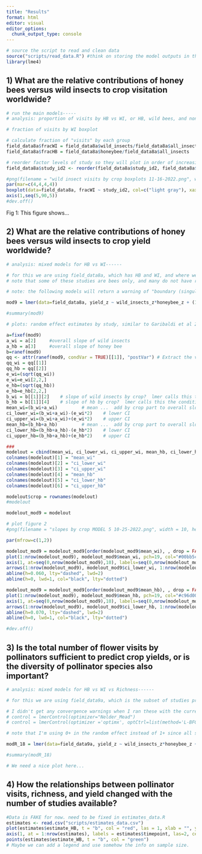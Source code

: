 ```yaml
---
title: "Results"
format: html
editor: visual
editor_options: 
  chunk_output_type: console
---
```


```r
# source the script to read and clean data
source("scripts/read_data.R") #think on storing the model outputs in the script and only loading those here. 
library(lme4)

```

## 1) What are the relative contributions of honey bees versus wild insects to crop visitation worldwide?

```r
# run the main models-----
# analysis: proportion of visits by HB vs WI, or HB, wild bees, and non bees

# fraction of visits by WI boxplot

# calculate fraction of "visits" by each group
field_data8a$fracWI = field_data8a$wild_insects/field_data8a$all_insects
field_data8a$fracHB = field_data8a$honeybee/field_data8a$all_insects

# reorder factor levels of study so they will plot in order of increasing median when we run a boxplot
field_data8a$study_id2 <- reorder(field_data8a$study_id2, field_data8a$fracWI, median, na.rm=T)

#png(filename = "wild insect visits by crop boxplots 11-16-2022.png", width = 9, height = 5, units = "in", bg = "white", res = 600)
par(mar=c(4,4,4,4))
boxplot(data=field_data8a, fracWI ~ study_id2, col=c("light gray"), xaxt = 'n', xlab="study", ylab="proportion of visits by wild insects", las = 1)
axis(1,seq(5,90,5))
#dev.off()
```

Fig 1: This figure shows...

## 2) What are the relative contributions of honey bees versus wild insects to crop yield worldwide?

```r
# analysis: mixed models for HB vs WI------

# for this we are using field_data8a, which has HB and WI, and where we have entered manual 0's for HB z-scores in 2 systems where they were =0.
# note that some of these studies are bees only, and many do not have richness data

# note: the following models will return a warning of "boundary (singular) fit: see ?isSingular".  I think this is due to using z-scores, which make the mean of all studies =0, so it should not be a problem for the models.

mod9 = lmer(data=field_data8a, yield_z ~ wild_insects_z*honeybee_z + (1 + wild_insects_z|study_id2) + (1 + honeybee_z|study_id2) + (1 + wild_insects_z*honeybee_z|study_id2), na.action=na.fail, REML=T)

#summary(mod9)

# plots: random effect estimates by study, similar to Garibaldi et al 2013 fig 2b, but using model 9 -----

a=fixef(mod9)
a_wi = a[2]		#overall slope of wild insects 
a_hb = a[3]		#overall slope of honey bee 
b=ranef(mod9)
qq <- attr(ranef(mod9, condVar = TRUE)[[1]], "postVar") # Extract the variances of the random effects
qq_wi = qq[[1]]
qq_hb = qq[[2]]
e_wi=(sqrt(qq_wi))	
e_wi=e_wi[2,2,]		
e_hb=(sqrt(qq_hb))	
e_hb=e_hb[2,2,]		
b_wi = b[[1]][2]	# slope of wild insects by crop?  lmer calls this the conditional mean
b_hb = b[[1]][4]	# slope of hb by crop?  lmer calls this the conditional mean
mean_wi=(b_wi+a_wi)			# mean ...  add by crop part to overall slope
ci_lower_wi=(b_wi+a_wi)-(e_wi*2)	# lower CI
ci_upper_wi=(b_wi+a_wi)+(e_wi*2)	# upper CI
mean_hb=(b_hb+a_hb)			# mean ...  add by crop part to overall slope
ci_lower_hb=(b_hb+a_hb)-(e_hb*2)	# lower CI
ci_upper_hb=(b_hb+a_hb)+(e_hb*2)	# upper CI

###
modelout = cbind(mean_wi, ci_lower_wi, ci_upper_wi, mean_hb, ci_lower_hb, ci_upper_hb)
colnames(modelout)[1] = "mean_wi"
colnames(modelout)[2] = "ci_lower_wi"
colnames(modelout)[3] = "ci_upper_wi"
colnames(modelout)[4] = "mean_hb"
colnames(modelout)[5] = "ci_lower_hb"
colnames(modelout)[6] = "ci_upper_hb"

modelout$crop = rownames(modelout)
#modelout

modelout_mod9 = modelout

# plot figure 2
#png(filename = "slopes by crop MODEL 5 10-25-2022.png", width = 10, height = 5, units = "in", bg = "white", res = 600)

par(mfrow=c(1,2))

modelout_mod9 = modelout_mod9[order(modelout_mod9$mean_wi), , drop = FALSE]
plot(1:nrow(modelout_mod9), modelout_mod9$mean_wi, pch=19, col="#00bb5c", ylim=c(-.75,.75), ylab="wild insect slope (mean and 95% CI)", cex=1.5, xaxt = "n", xlab="crop study", main="Wild Insects")
axis(1, at=seq(0,nrow(modelout_mod9),10), labels=seq(0,nrow(modelout_mod9),10))
arrows(1:nrow(modelout_mod9), modelout_mod9$ci_lower_wi, 1:nrow(modelout_mod9), modelout_mod9$ci_upper_wi, length=0.05, angle=90, code=3, col="#00bb5c", lwd=1.5)
abline(h=0.060, lty="dashed", lwd=2)
abline(h=0, lwd=1, col="black", lty="dotted")

modelout_mod9 = modelout_mod9[order(modelout_mod9$mean_hb), , drop = FALSE]
plot(1:nrow(modelout_mod9), modelout_mod9$mean_hb, pch=19, col="#c96d00", ylim=c(-.75,.75), ylab="honey bee slope (mean and 95% CI)", cex=1.5, xaxt = "n", xlab="crop study", main="Honey Bee")
axis(1, at=seq(0,nrow(modelout_mod9),10), labels=seq(0,nrow(modelout_mod9),10))
arrows(1:nrow(modelout_mod9), modelout_mod9$ci_lower_hb, 1:nrow(modelout_mod9), modelout_mod9$ci_upper_hb, length=0.05, angle=90, code=3, col="#c96d00", lwd=1.5)
abline(h=0.070, lty="dashed", lwd=2)
abline(h=0, lwd=1, col="black", lty="dotted")

#dev.off()
```

## 3) Is the total number of flower visits by pollinators sufficient to predict crop yields, or is the diversity of pollinator species also important?

```r

# analysis: mixed models for HB vs WI vs Richness------

# for this we are using field_data9a, which is the subset of studies providing data for HB, WI, and Richness

# I didn't get any convergence warnings when I ran these with the current data, but if it does happen, try adding one of these to the lmer statement:
# control = lmerControl(optimizer="Nelder_Mead")
# control = lmerControl(optimizer ='optimx', optCtrl=list(method='L-BFGS-B'))

# note that I'm using 0+ in the random effect instead of 1+ since all studies are z-scored and thus constrained to have a mean of 0. My logic here is that there is no need to try to estimate separate intercepts for each study. We are still estimating the random slopes as usual.

modR_18 = lmer(data=field_data9a, yield_z ~ wild_insects_z*honeybee_z + wild_insects_z*richness_z + honeybee_z*richness_z + (0 + wild_insects_z*honeybee_z|study_id2) + (0 + wild_insects_z*richness_z|study_id2) +  (0 + honeybee_z*richness_z|study_id2), na.action=na.fail, REML=T)

#summary(modR_18)

# We need a nice plot here...

```

## 4) How the relationships between pollinator visits, richness, and yield changed with the number of studies available?

```r

#Data is FAKE for now. need to be fixed in estimates_data.R
estimates <- read.csv("scripts/estimates_data.csv")
plot(estimates$estimate_HB, t = "b", col = "red", las = 1, xlab = "", ylab = "estimates", ylim = c(-0.5, 0.5),  xaxt = "n")
axis(1, at = 1:nrow(estimates), labels = estimates$timepoint, las=2, cex.axis = 0.7)
points(estimates$estimate_WB, t = "b", col = "green")
# Maybe we can add a legend and use somehow the info on sample size.
```
